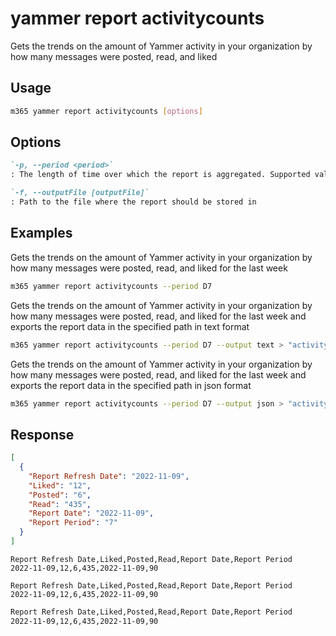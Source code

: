 
# yammer report activitycounts

Gets the trends on the amount of Yammer activity in your organization by how many messages were posted, read, and liked

## Usage

```sh
m365 yammer report activitycounts [options]
```

## Options

```md defintion-list
`-p, --period <period>`
: The length of time over which the report is aggregated. Supported values `D7`, `D30`, `D90`, `D180`.

`-f, --outputFile [outputFile]`
: Path to the file where the report should be stored in
```

<Global />

## Examples

Gets the trends on the amount of Yammer activity in your organization by how many messages were posted, read, and liked for the last week

```sh
m365 yammer report activitycounts --period D7
```

Gets the trends on the amount of Yammer activity in your organization by how many messages were posted, read, and liked for the last week and exports the report data in the specified path in text format

```sh
m365 yammer report activitycounts --period D7 --output text > "activitycounts.txt"
```

Gets the trends on the amount of Yammer activity in your organization by how many messages were posted, read, and liked for the last week and exports the report data in the specified path in json format

```sh
m365 yammer report activitycounts --period D7 --output json > "activitycounts.json"
```

## Response

<Tabs>
  <TabItem value="JSON">

  ```json
  [
    {
      "Report Refresh Date": "2022-11-09",
      "Liked": "12",
      "Posted": "6",
      "Read": "435",
      "Report Date": "2022-11-09",
      "Report Period": "7"
    }
  ]
  ```

  </TabItem>
  <TabItem value="Text">

  ```text
  Report Refresh Date,Liked,Posted,Read,Report Date,Report Period
  2022-11-09,12,6,435,2022-11-09,90
  ```

  </TabItem>
  <TabItem value="CSV">

  ```csv
  Report Refresh Date,Liked,Posted,Read,Report Date,Report Period
  2022-11-09,12,6,435,2022-11-09,90
  ```

  </TabItem>
  <TabItem value="Markdown">

  ```md
  Report Refresh Date,Liked,Posted,Read,Report Date,Report Period
  2022-11-09,12,6,435,2022-11-09,90
  ```

  </TabItem>
</Tabs>

